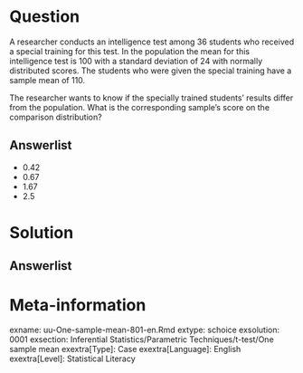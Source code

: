 
Question
========
  
A researcher conducts an intelligence test among 36 students who received a special training for this test. In the population the mean for this intelligence test is 100 with a standard deviation of 24 with normally distributed scores. The students who were given the special training have a sample mean of 110.


The researcher wants to know if the specially trained students’ results differ from the population. What is the corresponding sample’s score on the comparison distribution? 

  
Answerlist
----------
* 0.42
* 0.67
* 1.67
* 2.5


Solution
========
  


Answerlist
----------



Meta-information
================
exname: uu-One-sample-mean-801-en.Rmd
extype: schoice
exsolution: 0001
exsection: Inferential Statistics/Parametric Techniques/t-test/One sample mean
exextra[Type]: Case
exextra[Language]: English
exextra[Level]: Statistical Literacy
